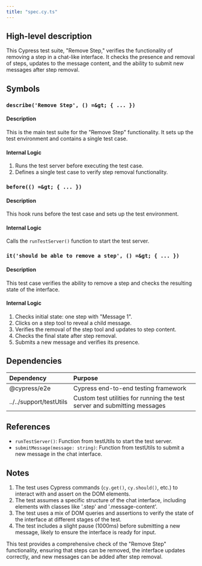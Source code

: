 ```yaml
---
title: "spec.cy.ts"
---
```


## High-level description
This Cypress test suite, "Remove Step," verifies the functionality of removing a step in a chat-like interface. It checks the presence and removal of steps, updates to the message content, and the ability to submit new messages after step removal.

## Symbols

### `describe('Remove Step', () =&gt; { ... })`
#### Description
This is the main test suite for the "Remove Step" functionality. It sets up the test environment and contains a single test case.

#### Internal Logic
1. Runs the test server before executing the test case.
2. Defines a single test case to verify step removal functionality.

### `before(() =&gt; { ... })`
#### Description
This hook runs before the test case and sets up the test environment.

#### Internal Logic
Calls the `runTestServer()` function to start the test server.

### `it('should be able to remove a step', () =&gt; { ... })`
#### Description
This test case verifies the ability to remove a step and checks the resulting state of the interface.

#### Internal Logic
1. Checks initial state: one step with "Message 1".
2. Clicks on a step tool to reveal a child message.
3. Verifies the removal of the step tool and updates to step content.
4. Checks the final state after step removal.
5. Submits a new message and verifies its presence.

## Dependencies
| Dependency | Purpose |
|:-----------|:--------|
| @cypress/e2e | Cypress end-to-end testing framework |
| ../../support/testUtils | Custom test utilities for running the test server and submitting messages |

## References
- `runTestServer()`: Function from testUtils to start the test server.
- `submitMessage(message: string)`: Function from testUtils to submit a new message in the chat interface.

## Notes
1. The test uses Cypress commands (`cy.get()`, `cy.should()`, etc.) to interact with and assert on the DOM elements.
2. The test assumes a specific structure of the chat interface, including elements with classes like '.step' and '.message-content'.
3. The test uses a mix of DOM queries and assertions to verify the state of the interface at different stages of the test.
4. The test includes a slight pause (1000ms) before submitting a new message, likely to ensure the interface is ready for input.

This test provides a comprehensive check of the "Remove Step" functionality, ensuring that steps can be removed, the interface updates correctly, and new messages can be added after step removal.